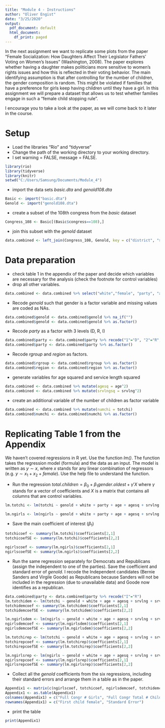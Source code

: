 ```yaml
---
title: "Module 4 - Instructions"
author: "Oliver Engist"
date: "3/25/2020"
output:
  pdf_document: default
  html_document:
    df_print: paged
---
```


In the next assignment we want to replicate some plots from the paper "Female Socialization: How Daughters Affect Their Legislator Fathers' Voting on Women's Issues" (Washington, 2008). The paper explores whether having a daughter makes politicians more sensitive to women's rights issues and how this is reflected in their voting behavior. The main identifying assumption is that after controlling for the number of children, the gender composition is random. This might be violated if families that have a preference for girls keep having children until they have a girl. In this assignment we will prepare a dataset that allows us to test whether families engage in such a "female child stopping rule".

I encourage you to take a look at the paper, as we will come back to it later in the course. 

# Setup

* Load the libraries "Rio" and "tidyverse"
* Change the path of the working directory to your working directory.
* I set warning = FALSE, message = FALSE.

```r
library(rio)
library(tidyverse)
library(knitr)
setwd("C:/Users/Samsung/Documents/Module_4")
```

* import the data sets *basic.dta* and *genold108.dta*
```r
Basic <- import("basic.dta")
Genold <- import("genold108.dta")
```

* create a subset of the 108th congress from the *basic* dataset
```r
Congress_108 <- Basic[(Basic$congress==108),] 
```

* join this subset with the *genold* dataset
```r
data.combined <- left_join(Congress_108, Genold, key = c("district", "statenam", "state"))
```

# Data preparation

* check table 1 in the appendix of the paper and decide which variables are necessary for the analysis (check the footnote for control variables)
* drop all other variables.
```r
data.combined <- data.combined %>% select("white","female", "party", "age", "srvlng", "ngirls", "totchi","rgroup", "region", "genold")
```

* Recode *genold* such that gender is a factor variable and missing values are coded as NAs.
```r
data.combined$genold <- data.combined$genold %>% na_if("")
data.combined$genold <- data.combined$genold %>% as.factor()
```

* Recode *party* as a factor with 3 levels (D, R, I)
```r
data.combined$party <- data.combined$party %>% recode("1"="D", "2"="R", "3"="I")
data.combined$party <- data.combined$party %>% as.factor()
```

* Recode *rgroup* and *region* as factors.
```r
data.combined$rgroup <- data.combined$rgroup %>% as.factor()
data.combined$region <- data.combined$region %>% as.factor()
```

* generate variables for age squared and service length squared
```r
data.combined <- data.combined %>% mutate(agesq = age^2)
data.combined <- data.combined %>% mutate(srvlngsq = srvlng^2)
```

* create an additional variable of the number of children as factor variable
```r
data.combined <- data.combined %>% mutate(numchi = totchi)
data.combined$numchi <- data.combined$numchi %>% as.factor()
```


# Replicating Table 1 from the Appendix

We haven't covered regressions in R yet. Use the function *lm()*. The function takes the regression model (formula) and the data as an input. The model is written as $y \sim x$, where $x$ stands for any linear combination of regressors (e.g. $y \sim x_1 + x_2 + female$). Use the help file to understand the function.

* Run the regression $total.children = \beta_0 + \beta_1 gender.oldest + \gamma'X$ where $\gamma$ stands for a vector of coefficients and $X$ is a matrix that contains all columns that are control variables.\footnote{This is just a short notation instead of writing the full model with all control variables $totchi = \beta_0 + \beta_1 genold + \gamma_1 age + \gamma_2 age^2 + \gamma_3 Democrat + ... + \epsilon$ which quickly gets out of hand for large models.}
```r
lm.totchi <- lm(totchi ~ genold + white + party + age + agesq + srvlng + srvlngsq + rgroup + region, data=data.combined)

lm.ngirls <- lm(ngirls ~ genold + white + party + age + agesq + srvlng + srvlngsq + rgroup + region + numchi, data=data.combined)
```

* Save the main coefficient of interest ($\beta_1$)
```r
totchicoef <- summary(lm.totchi)$coefficients[2,1]
totchicoefSE <- summary(lm.totchi)$coefficients[2,2]

ngirlscoef <- summary(lm.ngirls)$coefficients[2,1]
ngirlscoefSE <- summary(lm.ngirls)$coefficients[2,2]
```

* Run the same regression separately for Democrats and Republicans (assign the
independent to one of the parties). Save the coefficient and standard error of *genold*. I recode the Independent candidates (Bernie Sanders and Virgile Goode) as Republicans because Sanders will not be included in the regression (due to unavailable data) and Goode now identifies as a republican.
```r
data.combined$party <- data.combined$party %>% recode("I"="R")
lm.totchidem <- lm(totchi ~ genold + white + age + agesq + srvlng + srvlngsq + rgroup + region, data=data.combined[data.combined$party=="D",])
totchidemcoef <- summary(lm.totchidem)$coefficients[2,1]
totchidemcoefSE <- summary(lm.totchidem)$coefficients[2,2]

lm.ngirlsdem <- lm(ngirls ~ genold + white + age + agesq + srvlng + srvlngsq + rgroup + region + numchi, data=data.combined[data.combined$party=="D",])
ngirlsdemcoef <- summary(lm.ngirlsdem)$coefficients[2,1]
ngirlsdemcoefSE <- summary(lm.ngirlsdem)$coefficients[2,2]

lm.totchirep <- lm(totchi ~ genold + white + age + agesq + srvlng + srvlngsq + rgroup + region, data=data.combined[data.combined$party=="R",])
totchirepcoef <- summary(lm.totchirep)$coefficients[2,1]
totchirepcoefSE <- summary(lm.totchirep)$coefficients[2,2]

lm.ngirlsrep <- lm(ngirls ~ genold + white + age + agesq + srvlng + srvlngsq + rgroup + region + numchi, data=data.combined[data.combined$party=="R",])
ngirlsrepcoef <- summary(lm.ngirlsrep)$coefficients[2,1]
ngirlsrepcoefSE <- summary(lm.ngirlsrep)$coefficients[2,2]
```

* Collect all the *genold* coefficients from the six regressions, including their standard errors and arrange them in a table as in the paper.
```r
Appendix1 <- matrix(c(ngirlscoef, totchicoef, ngirlsdemcoef, totchidemcoef, ngirlsrepcoef, totchirepcoef, ngirlscoefSE, totchicoefSE, ngirlsdemcoefSE, totchidemcoefSE, ngirlsrepcoefSE, totchirepcoefSE), nrow = 2, byrow = TRUE)
Appendix1 <- as.table(Appendix1)
colnames(Appendix1) = c("Full Congr # Girls", "Full Congr Total # Children", "Dem # Girls", "Dem Total # Children", "Rep # Girls", "Rep Total # Children")
rownames(Appendix1) = c("First child female", "Standard Error")
```

* print the table
```r
print(Appendix1)

```


